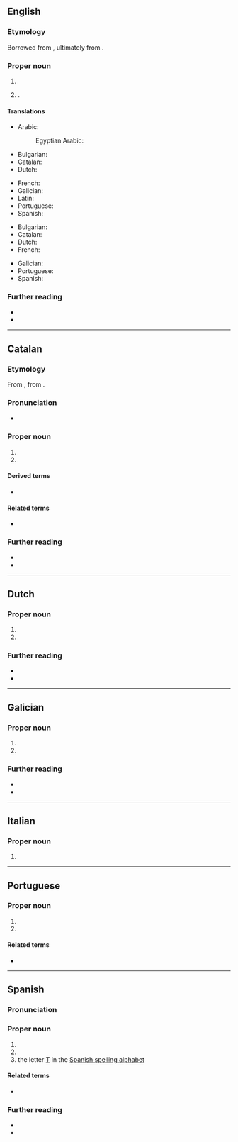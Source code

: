 ==English==

===Etymology===
Borrowed from {{bor|en|ca|Tarragona}}, ultimately from {{der|ca|la|Tarracō}}.

===Proper noun===
{{en-proper noun}}

# {{place|en|city/and/port|acomm/Catalonia|c/Spain}}
# {{place|en|province|r/Catalonia|c/Spain}}.

====Translations====
{{trans-top|city and port}}
* Arabic: {{t|ar|طَرْكُونَة|f}}
*: Egyptian Arabic: {{t|arz|تارجونا|f|tr=targona|sc=Arab}}
* Bulgarian: {{t|bg|Тарагона}}
* Catalan: {{t+|ca|Tarragona|f}}
* Dutch: {{t|nl|Tarragona}}
{{trans-mid}}
* French: {{t+|fr|Tarragone|f}}
* Galician: {{t+|gl|Tarragona|f}}
* Latin: {{t|la|Tarracō|f}}
* Portuguese: {{t|pt|Tarragona|f}}
* Spanish: {{t+|es|Tarragona|f}}
{{trans-bottom}}

{{trans-top|province of Catalonia}}
* Bulgarian: {{t|bg|Тарагона}}
* Catalan: {{t+|ca|Tarragona|f}}
* Dutch: {{t|nl|Tarragona}}
* French: {{t+|fr|Tarragone|f}}
{{trans-mid}}
* Galician: {{t+|gl|Tarragona|f}}
* Portuguese: {{t|pt|Tarragona|f}}
* Spanish: {{t+|es|Tarragona|f}}
{{trans-bottom}}

===Further reading===
* {{pedialite}}
* {{pedialite|Province of Tarragona}}

----

==Catalan==

===Etymology===
From {{inh|ca|VL.|Tarracōna}}, from {{der|ca|la|Tarracō}}.

===Pronunciation===
* {{ca-IPA|ó}}

===Proper noun===
{{ca-proper noun|f}}

# {{place|ca|province|autonomous community/Catalonia|c/Spain|t=Tarragona}}
# {{place|ca|city|province/Tarragona|autonomous community/Catalonia|c/Spain|t=Tarragona}}

====Derived terms====
* {{l|ca|tarragoní}}

====Related terms====
* {{l|ca|Tàrraco}}

===Further reading===
* {{pedialite|lang=ca}}
* {{pedialite|lang=ca|Província de Tarragona}}

----

==Dutch==

===Proper noun===
{{nl-proper noun|n}}

# {{place|nl|province|autonomous community/Catalonia|c/Spain|t=Tarragona}}
# {{place|nl|city|province/Tarragona|autonomous community/Catalonia|c/Spain|t=Tarragona}}

===Further reading===
* {{pedialite|lang=nl|Tarragona (stad)}}
* {{pedialite|lang=nl|Tarragona (provincie)}}

----

==Galician==

===Proper noun===
{{gl-proper noun|f}}

# {{place|gl|province|autonomous community/Catalonia|c/Spain|t=Tarragona}}
# {{place|gl|city|province/Tarragona|autonomous community/Catalonia|c/Spain|t=Tarragona}}

===Further reading===
* {{pedialite|lang=gl}}
* {{pedialite|lang=gl|Provincia de Tarragona}}

----

==Italian==
{{wikipedia|lang=it}}

===Proper noun===
{{it-proper noun|f}}

# {{place|it|city|province/Tarragona|autonomous community/Catalonia|c/Spain|t=Tarragona}}

----

==Portuguese==

===Proper noun===
{{pt-proper noun|f}}

# {{place|pt|province|autonomous community/Catalonia|c/Spain|t1=Tarragona}}
# {{place|pt|city/provincial capital|p/Tarragona|c/Spain|t1=Tarragona}}

====Related terms====
* {{l|pt|Tárraco}}

----

==Spanish==

===Pronunciation===
{{es-IPA}}

===Proper noun===
{{es-proper noun|f}}

# {{place|es|province|autonomous community/en:Catalonia|country/Spain|capital=en:Tarragona|t1=Tarragona}}
# {{place|es|city|province/en:Tarragona|country/Spain|t1=Tarragona}}
# the letter [[T]] in the [[Appendix:Spanish spelling alphabet|Spanish spelling alphabet]]

====Related terms====
* {{l|es|tarraconense}}

===Further reading===
* {{pedialite|lang=es}}
* {{pedialite|lang=es|Provincia de Tarragona}}